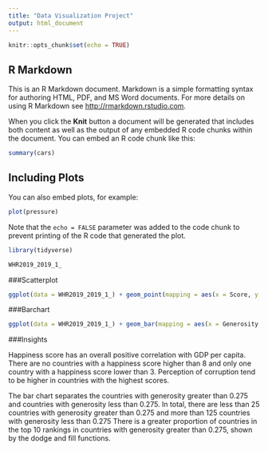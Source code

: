 ```yaml
---
title: "Data Visualization Project"
output: html_document
---
```


```r
knitr::opts_chunk$set(echo = TRUE)
```

## R Markdown

This is an R Markdown document. Markdown is a simple formatting syntax for authoring HTML, PDF, and MS Word documents. For more details on using R Markdown see <http://rmarkdown.rstudio.com>.

When you click the **Knit** button a document will be generated that includes both content as well as the output of any embedded R code chunks within the document. You can embed an R code chunk like this:

```r
summary(cars)
```

## Including Plots

You can also embed plots, for example:

```r
plot(pressure)
```

Note that the `echo = FALSE` parameter was added to the code chunk to prevent printing of the R code that generated the plot.

```r
library(tidyverse)
```

```r
WHR2019_2019_1_
```

###Scatterplot

```r
ggplot(data = WHR2019_2019_1_) + geom_point(mapping = aes(x = Score, y = GDPPerCapita, color = PerceptionsOfCorruption)) + labs(x = "Happiness score", y = "GDP per capita", title = "Happiness Score and GDP", subtitle = "Score is measured on a 0-10 scale", caption = "Source: Kaggle.")
```

###Barchart

```r
ggplot(data = WHR2019_2019_1_) + geom_bar(mapping = aes(x = Generosity > 0.275, fill = OverallRank < 11), position = "dodge") + labs(x = "Generosity ratings greater than and less than 0.275", y = "Count", title = "Generosity Ratings", subtitle = "Top 10 ranked countries are in blue", caption = "Source: Kaggle")
```

###Insights

Happiness score has an overall positive correlation with GDP per capita. There are no countries with a happiness score higher than 8 and only one country with a happiness score lower than 3. Perception of corruption tend to be higher in countries with the highest scores.

The bar chart separates the countries with generosity greater than 0.275 and countries with generosity less than 0.275. In total, there are less than 25 countries with generosity greater than 0.275 and more than 125 countries with generosity less than 0.275 There is a greater proportion of countries in the top 10 rankings in countries with generosity greater than 0.275, shown by the dodge and fill functions.

